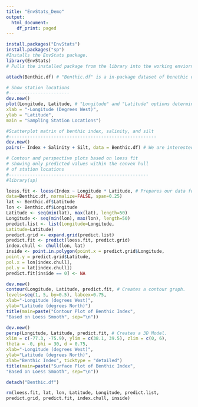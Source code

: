 ```yaml
---
title: "EnvStats_Demo"
output:
  html_document:
    df_print: paged
---
```


```r
install.packages("EnvStats") 
install.packages("sp")
#Installs the EnvStats package.
library(EnvStats) 
# Pulls the installed package from the library into the working enviornment. 
```

```r
attach(Benthic.df) # "Benthic.df" is a in-package dataset of benethic data from Chesapeake Bay, Maryland and this function prepares the dataset for our use.

# Show station locations
#-----------------------
dev.new()
plot(Longitude, Latitude, # "Longitude" and "Latitude" options determine the data columns we will be plotting.
xlab = "-Longitude (Degrees West)",
ylab = "Latitude",
main = "Sampling Station Locations")

#Scatterplot matrix of benthic index, salinity, and silt
#--------------------------------------------------------
dev.new()
pairs(~ Index + Salinity + Silt, data = Benthic.df) # We are interested in columns of "index", "Salinity", and "Silt" from the dataframe "Benthic.df".

# Contour and perspective plots based on loess fit
# showing only predicted values within the convex hull
# of station locations
#-----------------------------------------------------
#library(sp)

loess.fit <- loess(Index ~ Longitude * Latitude, # Prepares our data for our plot functions.  
data=Benthic.df, normalize=FALSE, span=0.25)
lat <- Benthic.df$Latitude
lon <- Benthic.df$Longitude
Latitude <- seq(min(lat), max(lat), length=50)
Longitude <- seq(min(lon), max(lon), length=50)
predict.list <- list(Longitude=Longitude,
Latitude=Latitude)
predict.grid <- expand.grid(predict.list)
predict.fit <- predict(loess.fit, predict.grid)
index.chull <- chull(lon, lat)
inside <- point.in.polygon(point.x = predict.grid$Longitude,
point.y = predict.grid$Latitude,
pol.x = lon[index.chull],
pol.y = lat[index.chull])
predict.fit[inside == 0] <- NA 

dev.new()
contour(Longitude, Latitude, predict.fit, # Creates a contour graph.
levels=seq(1, 5, by=0.5), labcex=0.75,
xlab="-Longitude (degrees West)",
ylab="Latitude (degrees North)")
title(main=paste("Contour Plot of Benthic Index",
"Based on Loess Smooth", sep="\n"))

dev.new()
persp(Longitude, Latitude, predict.fit, # Creates a 3D Model. 
xlim = c(-77.3, -75.9), ylim = c(38.1, 39.5), zlim = c(0, 6),
theta = -0, phi = 30, d = 0.75,
xlab="-Longitude (degrees West)",
ylab="Latitude (degrees North)",
zlab="Benthic Index", ticktype = "detailed")
title(main=paste("Surface Plot of Benthic Index",
"Based on Loess Smooth", sep="\n"))

detach("Benthic.df")

rm(loess.fit, lat, lon, Latitude, Longitude, predict.list,
predict.grid, predict.fit, index.chull, inside)
```

